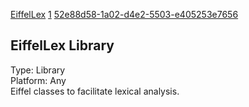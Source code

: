 [[Property:title|EiffelLex]]
[[Property:weight|1]]
[[Property:uuid|52e88d58-1a02-d4e2-5503-e405253e7656]]
==EiffelLex Library==

Type: Library <br/>
Platform: Any <br/>

Eiffel classes to facilitate lexical analysis.


